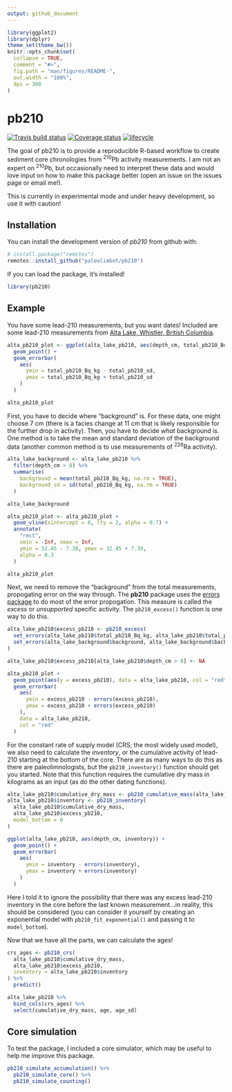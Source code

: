 ```yaml
---
output: github_document
---
```


<!-- README.md is generated from README.Rmd. Please edit that file -->

```r
library(ggplot2)
library(dplyr)
theme_set(theme_bw())
knitr::opts_chunk$set(
  collapse = TRUE,
  comment = "#>",
  fig.path = "man/figures/README-",
  out.width = "100%",
  dpi = 300
)
```

# pb210

[![Travis build status](https://travis-ci.org/paleolimbot/pb210.svg?branch=master)](https://travis-ci.org/paleolimbot/pb210) [![Coverage status](https://codecov.io/gh/paleolimbot/pb210/branch/master/graph/badge.svg)](https://codecov.io/github/paleolimbot/pb210?branch=master) [![lifecycle](https://img.shields.io/badge/lifecycle-experimental-orange.svg)](https://www.tidyverse.org/lifecycle/#experimental)

The goal of pb210 is to provide a reproducible R-based workflow to create sediment core chronologies from ^210^Pb activity measurements. I am not an expert on ^210^Pb, but occasionally need to interpret these data and would love input on how to make this package better (open an issue on the issues page or email me!).

This is currently in experimental mode and under heavy development, so use it with caution!

## Installation

You can install the development version of *pb210* from github with:

``` r
# install.package("remotes")
remotes::install_github("paleolimbot/pb210")
```

If you can load the package, it's installed!

```r
library(pb210)
```


## Example

You have some lead-210 measurements, but you want dates! Included are some lead-210 measurements from [Alta Lake, Whistler, British Columbia](http://doi.org/10.1007/s10933-016-9919-x).

```r
alta_pb210_plot <- ggplot(alta_lake_pb210, aes(depth_cm, total_pb210_Bq_kg)) +
  geom_point() +
  geom_errorbar(
    aes(
      ymin = total_pb210_Bq_kg - total_pb210_sd, 
      ymax = total_pb210_Bq_kg + total_pb210_sd
    )
  )

alta_pb210_plot
```

First, you have to decide where "background" is. For these data, one might choose 7 cm (there is a facies change at 11 cm that is likely responsible for the further drop in activity). Then, you have to decide *what* background is. One method is to take the mean and standard deviation of the background data (another common method is to use measurements of ^226^Ra activity).

```r
alta_lake_background <- alta_lake_pb210 %>%
  filter(depth_cm > 8) %>%
  summarise(
    background = mean(total_pb210_Bq_kg, na.rm = TRUE),
    background_sd = sd(total_pb210_Bq_kg, na.rm = TRUE)
  )

alta_lake_background
```

```r
alta_pb210_plot <- alta_pb210_plot +
  geom_vline(xintercept = 8, lty = 2, alpha = 0.7) +
  annotate(
    "rect", 
    xmin = -Inf, xmax = Inf,
    ymin = 32.45 - 7.38, ymax = 32.45 + 7.38,
    alpha = 0.3
  )

alta_pb210_plot
```

Next, we need to remove the "background" from the total measurements, propogating error on the way through. The **pb210** package uses the [errors package](https://cran.r-project.org/package=errors) to do most of the error propogation. This measure is called the *excess* or *unsupported* specific activity. The `pb210_excess()` function is one way to do this.

```r
alta_lake_pb210$excess_pb210 <- pb210_excess(
  set_errors(alta_lake_pb210$total_pb210_Bq_kg, alta_lake_pb210$total_pb210_sd),
  set_errors(alta_lake_background$background, alta_lake_background$background_sd)
)

alta_lake_pb210$excess_pb210[alta_lake_pb210$depth_cm > 8] <- NA
```

```r
alta_pb210_plot +
  geom_point(aes(y = excess_pb210), data = alta_lake_pb210, col = "red") +
  geom_errorbar(
    aes(
      ymin = excess_pb210 - errors(excess_pb210), 
      ymax = excess_pb210 + errors(excess_pb210)
    ), 
    data = alta_lake_pb210, 
    col = "red"
  )
```

For the constant rate of supply model (CRS; the most widely used model), we also need to calculate the *inventory*, or the cumulative activity of lead-210 starting at the bottom of the core. There are as many ways to do this as there are paleolimnologists, but the `pb210_inventory()` function should get you started. Note that this function requires the cumulative dry mass in kilograms as an input (as do the other dating functions).

```r
alta_lake_pb210$cumulative_dry_mass <- pb210_cumulative_mass(alta_lake_pb210$slice_mass_g / 1000)
alta_lake_pb210$inventory <- pb210_inventory(
  alta_lake_pb210$cumulative_dry_mass,
  alta_lake_pb210$excess_pb210,
  model_bottom = 0
)
```

```r
ggplot(alta_lake_pb210, aes(depth_cm, inventory)) +
  geom_point() +
  geom_errorbar(
    aes(
      ymin = inventory - errors(inventory), 
      ymax = inventory + errors(inventory)
    )
  )
```

Here I told it to ignore the possibility that there was any excess lead-210 inventory in the core before the last known measurement...in reality, this should be considered (you can consider it yourself by creating an exponential model with `pb210_fit_exponential()` and passing it to `model_bottom`).

Now that we have all the parts, we can calculate the ages!

```r
crs_ages <- pb210_crs(
  alta_lake_pb210$cumulative_dry_mass,
  alta_lake_pb210$excess_pb210,
  inventory = alta_lake_pb210$inventory
) %>%
  predict()

alta_lake_pb210 %>%
  bind_cols(crs_ages) %>%
  select(cumulative_dry_mass, age, age_sd)
```

## Core simulation

To test the package, I included a core simulator, which may be useful to help me improve this package.

```r
pb210_simulate_accumulation() %>%
  pb210_simulate_core() %>%
  pb210_simulate_counting()
```
